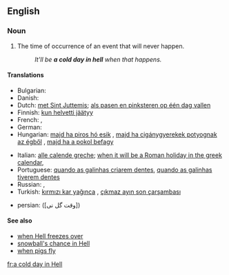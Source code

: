 ==English==

===Noun===
{{en-noun|head=[[a]] [[cold]] [[day]] [[in]] [[Hell]]|cold days in Hell}}

# {{context|idiomatic|slang|lang=en}} The time of occurrence of an event that will never happen.
#: ''It'll be '''a cold day in hell''' when that happens.''

====Translations====
{{trans-top|an event that will never happen}}
* Bulgarian: {{t-|bg|когато цъфнат налъмите|tr=kogáto cǎfnat nalǎmite}} {{gloss|when pattens blossom}}
* Danish: {{t-|da|en kold dag i helvede}}
* Dutch: [[met Sint Juttemis]]; [[als pasen en pinksteren op één dag vallen]]
* Finnish: [[kun helvetti jäätyy]] {{gloss|when Hell freezes over}}
* French: {{t+|fr|quand les poules auront des dents}} {{gloss|when hens will have teeth}}, {{t+|fr|la semaine des quatre jeudis}} {{gloss|on the week with four Thursdays}}
* German: {{t-|de|nie im Leben}} {{gloss|not in a lifetime}}
* Hungarian: [[majd ha piros hó esik]] {{gloss|when red snowflakes is snowing}}, [[majd ha cigánygyerekek potyognak az égből]] {{gloss|when gipsy children are streaming from the sky}}, [[majd ha a pokol befagy]] {{gloss|when Hell freezes over}}
{{trans-mid}}
* Italian: [[alle calende greche]]; [[when it will be a Roman holiday in the greek calendar]], {{t-|it|quando gli asini voleranno}} {{gloss|when donkeys will fly}}
* Portuguese: [[quando as galinhas criarem dentes]], [[quando as galinhas tiverem dentes]] {{gloss|when hens will have teeth}}
* Russian: {{t-|ru|когда рак на горе свистнет|tr=kogdá rak na goré svístnet}} {{gloss|when a crayfish whistles on the mountain}}, {{t+|ru|после дождичка в четверг|tr=pósle dóždička v četvérg}} {{gloss|after a small rain on Thursday}}
* Turkish: [[kırmızı kar yağınca]] {{gloss|when it snows red}}, [[çıkmaz ayın son çarşambası]] {{gloss|the last Wednesday of the non-ending month}}
{{trans-bottom}}
* persian: ([وقت گل نی])

====See also====
* [[when Hell freezes over]]
* [[snowball's chance in Hell]]
* [[when pigs fly]]

[[fr:a cold day in Hell]]
